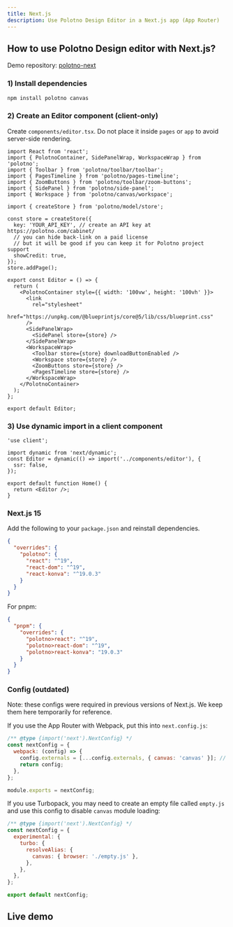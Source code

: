 ```yaml
---
title: Next.js
description: Use Polotno Design Editor in a Next.js app (App Router)
---
```


## How to use Polotno Design editor with Next.js?

Demo repository: [polotno-next](https://github.com/polotno-project/polotno-next)

### 1) Install dependencies

```bash
npm install polotno canvas
```

### 2) Create an Editor component (client-only)

Create `components/editor.tsx`. Do not place it inside `pages` or `app` to avoid server-side rendering.

```tsx
import React from 'react';
import { PolotnoContainer, SidePanelWrap, WorkspaceWrap } from 'polotno';
import { Toolbar } from 'polotno/toolbar/toolbar';
import { PagesTimeline } from 'polotno/pages-timeline';
import { ZoomButtons } from 'polotno/toolbar/zoom-buttons';
import { SidePanel } from 'polotno/side-panel';
import { Workspace } from 'polotno/canvas/workspace';

import { createStore } from 'polotno/model/store';

const store = createStore({
  key: 'YOUR_API_KEY', // create an API key at https://polotno.com/cabinet/
  // you can hide back-link on a paid license
  // but it will be good if you can keep it for Polotno project support
  showCredit: true,
});
store.addPage();

export const Editor = () => {
  return (
    <PolotnoContainer style={{ width: '100vw', height: '100vh' }}>
      <link
        rel="stylesheet"
        href="https://unpkg.com/@blueprintjs/core@5/lib/css/blueprint.css"
      />
      <SidePanelWrap>
        <SidePanel store={store} />
      </SidePanelWrap>
      <WorkspaceWrap>
        <Toolbar store={store} downloadButtonEnabled />
        <Workspace store={store} />
        <ZoomButtons store={store} />
        <PagesTimeline store={store} />
      </WorkspaceWrap>
    </PolotnoContainer>
  );
};

export default Editor;
```

### 3) Use dynamic import in a client component

```tsx
'use client';

import dynamic from 'next/dynamic';
const Editor = dynamic(() => import('../components/editor'), {
  ssr: false,
});

export default function Home() {
  return <Editor />;
}
```

### Next.js 15

Add the following to your `package.json` and reinstall dependencies.

```json
{
  "overrides": {
    "polotno": {
      "react": "^19",
      "react-dom": "^19",
      "react-konva": "^19.0.3"
    }
  }
}
```

For pnpm:

```json
{
  "pnpm": {
    "overrides": {
      "polotno>react": "^19",
      "polotno>react-dom": "^19",
      "polotno>react-konva": "19.0.3"
    }
  }
}
```

### Config (outdated)

Note: these configs were required in previous versions of Next.js. We keep them here temporarily for reference.

If you use the App Router with Webpack, put this into `next.config.js`:

```js
/** @type {import('next').NextConfig} */
const nextConfig = {
  webpack: (config) => {
    config.externals = [...config.externals, { canvas: 'canvas' }]; // required to make Konva & react-konva work
    return config;
  },
};

module.exports = nextConfig;
```

If you use Turbopack, you may need to create an empty file called `empty.js` and use this config to disable `canvas` module loading:

```js
/** @type {import('next').NextConfig} */
const nextConfig = {
  experimental: {
    turbo: {
      resolveAlias: {
        canvas: { browser: './empty.js' },
      },
    },
  },
};

export default nextConfig;
```

## Live demo

<Sandbox github="polotno-project/polotno-docs/tree/main/examples/polotno-nextjs" />


